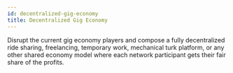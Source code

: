 ```yaml
---
id: decentralized-gig-economy
title: Decentralized Gig Economy
---
```


Disrupt the current gig economy players and compose a fully decentralized ride
sharing, freelancing, temporary work, mechanical turk platform, or any other
shared economy model where each network participant gets their fair share of the
profits.
